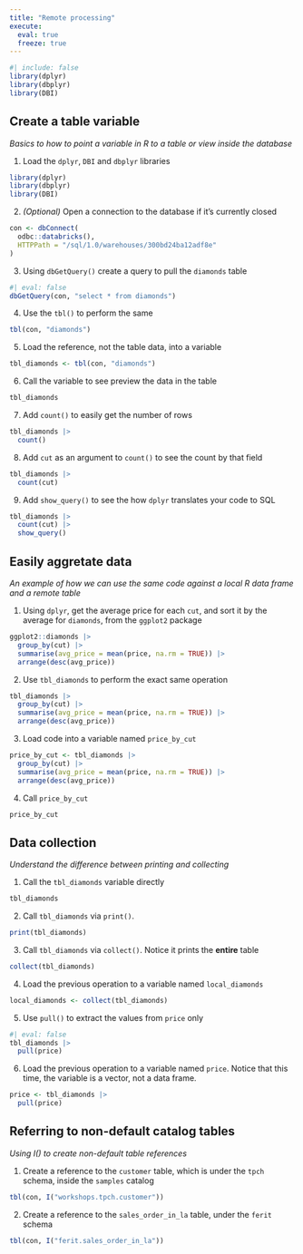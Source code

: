```yaml
---
title: "Remote processing"
execute: 
  eval: true
  freeze: true
---
```



```r
#| include: false
library(dplyr)
library(dbplyr)
library(DBI)
```

## Create a table variable

*Basics to how to point a variable in R to a table or view inside the database*

1. Load the `dplyr`, `DBI` and `dbplyr` libraries
```r
library(dplyr)
library(dbplyr)
library(DBI)
```

2. *(Optional)* Open a connection to the database if it's currently closed
```r
con <- dbConnect(
  odbc::databricks(),
  HTTPPath = "/sql/1.0/warehouses/300bd24ba12adf8e"
)
```

3. Using `dbGetQuery()` create a query to pull the `diamonds` table

```r
#| eval: false
dbGetQuery(con, "select * from diamonds")
```

4. Use the `tbl()` to perform the same
```r
tbl(con, "diamonds")
```

5. Load the reference, not the table data, into a variable
```r
tbl_diamonds <- tbl(con, "diamonds")
```


6. Call the variable to see preview the data in the table
```r
tbl_diamonds
```

7. Add `count()` to easily get the number of rows
```r
tbl_diamonds |> 
  count()
```

8. Add `cut` as an argument to `count()` to see the count by that field
```r
tbl_diamonds |> 
  count(cut)
```

9. Add `show_query()` to see the how `dplyr` translates your code to 
SQL 

```r
tbl_diamonds |> 
  count(cut) |> 
  show_query()
```
## Easily aggretate data
*An example of how we can use the same code against a local R data frame and a remote table*

1. Using `dplyr`, get the average price for each `cut`, and sort it by the
average for `diamonds`, from the `ggplot2` package

```r
ggplot2::diamonds |> 
  group_by(cut) |> 
  summarise(avg_price = mean(price, na.rm = TRUE)) |> 
  arrange(desc(avg_price))
```

2. Use `tbl_diamonds` to perform the exact same operation 

```r
tbl_diamonds |> 
  group_by(cut) |> 
  summarise(avg_price = mean(price, na.rm = TRUE)) |> 
  arrange(desc(avg_price))
```

3. Load code into a variable named `price_by_cut`

```r
price_by_cut <- tbl_diamonds |> 
  group_by(cut) |> 
  summarise(avg_price = mean(price, na.rm = TRUE)) |> 
  arrange(desc(avg_price))
```

4. Call `price_by_cut` 

```r
price_by_cut
```

## Data collection
*Understand the difference between printing and collecting*


1. Call the `tbl_diamonds` variable directly

```r
tbl_diamonds
```

2. Call `tbl_diamonds` via `print()`.

```r
print(tbl_diamonds)
```

3. Call `tbl_diamonds` via `collect()`. Notice it prints the **entire** table 

```r
collect(tbl_diamonds)
```

4. Load the previous operation to a variable named `local_diamonds`

```r
local_diamonds <- collect(tbl_diamonds)
```

5. Use `pull()` to extract the values from `price` only

```r
#| eval: false
tbl_diamonds |> 
  pull(price)
```

6. Load the previous operation to a variable named `price`. Notice that this time,
the variable is a vector, not a data frame.

```r
price <- tbl_diamonds |> 
  pull(price)
```

## Referring to non-default catalog tables
*Using I() to create non-default table references*

1. Create a reference to the `customer` table, which is under the `tpch` schema, 
inside the `samples` catalog

```r
tbl(con, I("workshops.tpch.customer"))
```

2. Create a reference to the `sales_order_in_la` table, under the `ferit` schema

```r
tbl(con, I("ferit.sales_order_in_la"))
```

